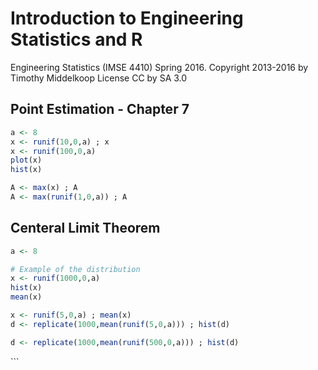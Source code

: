 # Introduction to Engineering Statistics and R 
Engineering Statistics (IMSE 4410) Spring 2016. 
Copyright 2013-2016 by Timothy Middelkoop License CC by SA 3.0

## Point Estimation - Chapter 7

```r
a <- 8
x <- runif(10,0,a) ; x
x <- runif(100,0,a)
plot(x)
hist(x)

A <- max(x) ; A
A <- max(runif(1,0,a)) ; A

```

## Centeral Limit Theorem


```r
a <- 8

# Example of the distribution
x <- runif(1000,0,a) 
hist(x)
mean(x)

x <- runif(5,0,a) ; mean(x)
d <- replicate(1000,mean(runif(5,0,a))) ; hist(d)

d <- replicate(1000,mean(runif(500,0,a))) ; hist(d)


```






```